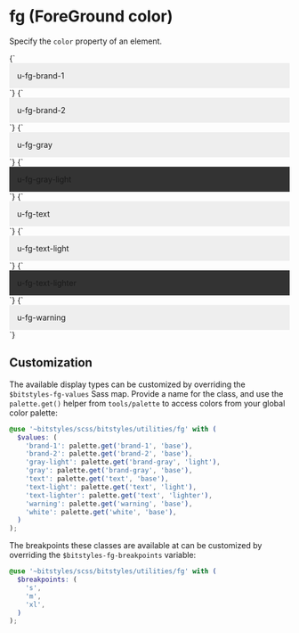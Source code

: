 
<Meta title="Utilities/color" />

# fg (ForeGround color)

Specify the `color` property of an element.

<Canvas>
  <Story name="brand-1">
    {`
      <div class="u-fg-brand-1" style="padding: 1em;background-color:#eee;">u-fg-brand-1</div>
    `}
  </Story>
  <Story name="brand-2">
    {`
      <div class="u-fg-brand-2" style="padding: 1em;background-color:#eee;">u-fg-brand-2</div>
    `}
  </Story>
  <Story name="gray">
    {`
      <div class="u-fg-gray" style="padding: 1em;background-color:#eee;">u-fg-gray</div>
    `}
  </Story>
  <Story name="gray-light">
    {`
      <div class="u-fg-gray-light" style="padding: 1em;background-color:#333;">u-fg-gray-light</div>
    `}
  </Story>
  <Story name="text">
    {`
      <div class="u-fg-text" style="padding: 1em;background-color:#eee;">u-fg-text</div>
    `}
  </Story>
  <Story name="text-light">
    {`
      <div class="u-fg-text-light" style="padding: 1em;background-color:#eee;">u-fg-text-light</div>
    `}
  </Story>
  <Story name="text-lighter">
    {`
      <div class="u-fg-text-lighter" style="padding: 1em;background-color:#333;">u-fg-text-lighter</div>
    `}
  </Story>
  <Story name="warning">
    {`
      <div class="u-fg-warning" style="padding: 1em;background-color:#eee;">u-fg-warning</div>
    `}
  </Story>
</Canvas>

## Customization

The available display types can be customized by overriding the `$bitstyles-fg-values` Sass map. Provide a name for the class, and use the `palette.get()` helper from `tools/palette` to access colors from your global color palette:

```scss
@use '~bitstyles/scss/bitstyles/utilities/fg' with (
  $values: (
    'brand-1': palette.get('brand-1', 'base'),
    'brand-2': palette.get('brand-2', 'base'),
    'gray-light': palette.get('brand-gray', 'light'),
    'gray': palette.get('brand-gray', 'base'),
    'text': palette.get('text', 'base'),
    'text-light': palette.get('text', 'light'),
    'text-lighter': palette.get('text', 'lighter'),
    'warning': palette.get('warning', 'base'),
    'white': palette.get('white', 'base'),
  )
);
```

The breakpoints these classes are available at can be customized by overriding the `$bitstyles-fg-breakpoints` variable:

```scss
@use '~bitstyles/scss/bitstyles/utilities/fg' with (
  $breakpoints: (
    's',
    'm',
    'xl',
  )
);
```
